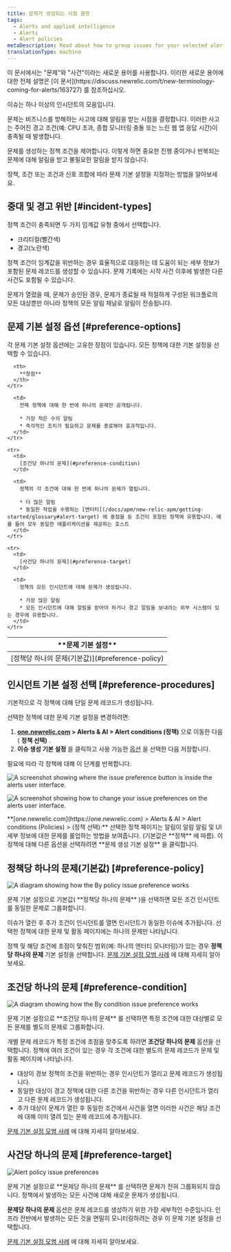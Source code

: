 ```yaml
---
title: 문제가 생성되는 시점 결정
tags:
  - Alerts and applied intelligence
  - Alerts
  - Alert policies
metaDescription: Read about how to group issues for your selected alert policy and select your issue preference. The default is "by policy."
translationType: machine
---
```







<Callout variant="important">
  이 문서에서는 "문제"와 "사건"이라는 새로운 용어를 사용합니다. 이러한 새로운 용어에 대한 전체 설명은 [이 문서](https://discuss.newrelic.com/t/new-terminology-coming-for-alerts/163727) 를 참조하십시오.
</Callout>

이슈는 하나 이상의 인시던트의 모음입니다.

문제는 비즈니스를 방해하는 사고에 대해 알림을 받는 시점을 결정합니다. 이러한 사고는 주어진 경고 조건(예: CPU 초과, 종합 모니터링 충돌 또는 느린 웹 앱 응답 시간)이 충족될 때 발생합니다.

문제를 생성하는 정책 조건을 제어합니다. 이렇게 하면 중요한 진행 중이거나 반복되는 문제에 대해 알림을 받고 불필요한 알림을 받지 않습니다.

정책, 조건 또는 조건과 신호 조합에 따라 문제 기본 설정을 지정하는 방법을 알아보세요.

## 중대 및 경고 위반 [#incident-types]

정책 조건이 충족되면 두 가지 임계값 유형 중에서 선택합니다.

* 크리티컬(빨간색)
* 경고(노란색)

정책 조건이 임계값을 위반하는 경우 효율적으로 대응하는 데 도움이 되는 세부 정보가 포함된 문제 레코드를 생성할 수 있습니다. 문제 기록에는 시작 사건 이후에 발생한 다른 사건도 포함될 수 있습니다.

문제가 열렸을 때, 문제가 승인된 경우, 문제가 종료될 때 적절하게 구성된 워크플로의 모든 대상뿐만 아니라 정책의 모든 알림 채널로 알림이 전송됩니다.

## 문제 기본 설정 옵션 [#preference-options]

각 문제 기본 설정 옵션에는 고유한 장점이 있습니다. 모든 정책에 대한 기본 설정을 선택할 수 있습니다.

<table>
  <thead>
    <tr>
      <th width={200}>
        **문제 기본 설정**
      </th>

      <th>
        **장점**
      </th>
    </tr>
  </thead>

  <tbody>
    <tr>
      <td>
        [정책당 하나의 문제(기본값)](#preference-policy)
      </td>

      <td>
        전체 정책에 대해 한 번에 하나의 문제만 공개됩니다.

        * 가장 적은 수의 알림
        * 즉각적인 조치가 필요하고 문제를 종료해야 효과적입니다.
      </td>
    </tr>

    <tr>
      <td>
        [조건당 하나의 문제](#preference-condition)
      </td>

      <td>
        정책의 각 조건에 대해 한 번에 하나의 문제가 열립니다.

        * 더 많은 알림
        * 동일한 작업을 수행하는 [엔터티](/docs/apm/new-relic-apm/getting-started/glossary#alert-target) 에 중점을 둔 조건이 포함된 정책에 유용합니다. 예를 들어 모두 동일한 애플리케이션을 제공하는 호스트
      </td>
    </tr>

    <tr>
      <td>
        [사건당 하나의 문제](#preference-target)
      </td>

      <td>
        정책의 모든 인시던트에 대해 문제가 생성됩니다.

        * 가장 많은 알림
        * 모든 인시던트에 대해 알림을 받아야 하거나 경고 알림을 보내려는 외부 시스템이 있는 경우에 유용합니다.
      </td>
    </tr>
  </tbody>
</table>

## 인시던트 기본 설정 선택 [#preference-procedures]

기본적으로 각 정책에 대해 단일 문제 레코드가 생성됩니다.

선택한 정책에 대한 문제 기본 설정을 변경하려면:

1. **[one.newrelic.com](https://one.newrelic.com) > Alerts & AI > Alert conditions (정책)** 으로 이동한 다음 ( **정책 선택)** .
2. **이슈 생성 기본 설정** 을 클릭하고 사용 가능한 [옵션](#preference-options) 을 선택한 다음 저장합니다.

필요에 따라 각 정책에 대해 이 단계를 반복합니다.

<img
  title="A screenshot showing where the issue preference button is inside the alerts user interface."
  alt="A screenshot showing where the issue preference button is inside the alerts user interface."
  src={incidentPreferenceUi}
/>

<img
  title="A screenshot showing how to change your issue preferences on the alerts user interface."
  alt="A screenshot showing how to change your issue preferences on the alerts user interface."
  src={incidentPreferenceOptions}
/>

<figcaption>
  **[one.newrelic.com](https://one.newrelic.com) > Alerts & AI > Alert conditions (Policies) > (정책 선택):** 선택한 정책 페이지는 알림이 알림 알림 및 UI 세부 정보에 대한 문제를 롤업하는 방법을 보여줍니다. (기본값은 **정책** 에 따름). 이 정책에 대해 다른 옵션을 선택하려면 **문제 생성 기본 설정** 을 클릭합니다.
</figcaption>

## 정책당 하나의 문제(기본값) [#preference-policy]

<img
  title="A diagram showing how the By policy issue preference works"
  alt="A diagram showing how the By policy issue preference works"
  src={byPolicy}
/>

<figcaption>
  문제 기본 설정으로 기본값( **정책당 하나의 문제** )을 선택하면 모든 조건 인시던트를 동일한 문제로 그룹화합니다.
</figcaption>

이슈가 열린 후 추가 조건이 인시던트를 열면 인시던트가 동일한 이슈에 추가됩니다. 선택한 정책에 대한 문제 및 활동 페이지에는 하나의 문제만 나타납니다.

정책 및 해당 조건에 초점이 맞춰진 범위(예: 하나의 엔터티 모니터링)가 있는 경우 **정책당 하나의 문제** 기본 설정을 선택합니다. [문제 기본 설정 모범 사례](/docs/new-relic-solutions/best-practices-guides/alerts-applied-intelligence/alerts-best-practices/#incident-practices) 에 대해 자세히 알아보세요.

## 조건당 하나의 문제 [#preference-condition]

<img
  title="A diagram showing how the By condition issue preference works"
  alt="A diagram showing how the By condition issue preference works"
  src={byCondition}
/>

<figcaption>
  문제 기본 설정으로 **조건당 하나의 문제** 를 선택하면 특정 조건에 대한 대상별로 모든 문제를 별도의 문제로 그룹화합니다.
</figcaption>

개별 문제 레코드가 특정 조건에 초점을 맞추도록 하려면 **조건당 하나의 문제** 옵션을 선택합니다. 정책에 여러 조건이 있는 경우 각 조건에 대한 별도의 문제 레코드가 문제 및 활동 페이지에 나타납니다.

* 대상이 경보 정책의 조건을 위반하는 경우 인시던트가 열리고 문제 레코드가 생성됩니다.
* 동일한 대상이 경고 정책에 대한 다른 조건을 위반하는 경우 다른 인시던트가 열리고 다른 문제 레코드가 생성됩니다.
* 추가 대상이 문제가 열린 후 동일한 조건에서 사건을 열면 이러한 사건은 해당 조건에 대해 이미 열려 있는 문제 레코드에 추가됩니다.

[문제 기본 설정 모범 사례](/docs/new-relic-solutions/best-practices-guides/alerts-applied-intelligence/alerts-best-practices/#incident-practices) 에 대해 자세히 알아보세요.

## 사건당 하나의 문제 [#preference-target]

<img
  title="Alert policy issue preferences"
  alt="Alert policy issue preferences"
  src={bySignal}
/>

<figcaption>
  문제 기본 설정으로 **문제당 하나의 문제** 를 선택하면 문제가 전혀 그룹화되지 않습니다. 정책에서 발생하는 모든 사건에 대해 새로운 문제가 생성됩니다.
</figcaption>

**문제당 하나의 문제** 옵션은 문제 레코드를 생성하기 위한 가장 세부적인 수준입니다. 인프라 전반에서 발생하는 모든 것을 면밀히 모니터링하려는 경우 이 문제 기본 설정을 선택합니다.

[문제 기본 설정 모범 사례](/docs/new-relic-solutions/best-practices-guides/alerts-applied-intelligence/alerts-best-practices/#incident-practices) 에 대해 자세히 알아보세요.